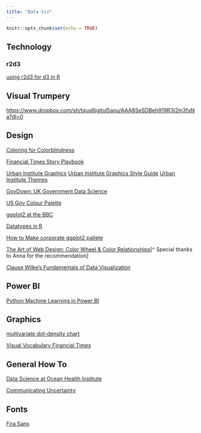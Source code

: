 ```yaml
---
title: "Data Viz"
---
```


```r
knitr::opts_chunk$set(echo = TRUE)
```

## Technology

### r2d3

[using r2d3 for d3 in R](https://blog.rstudio.com/2018/10/05/r2d3-r-interface-to-d3-visualizations/)

## Visual Trumpery

<https://www.dropbox.com/sh/tquq8igjtul5aou/AAA8SeSDBeh919R3I2In3fxNa?dl=0>

## Design


[Coloring for Colorblindness](https://davidmathlogic.com/colorblind/#%23D8BD1B-%231E88E5-%23A09C9C-%231E004D)

[Financial Times Story Playbook](https://github.com/ft-interactive/story-playbook/blob/master/README.md)

[Urban Institute Graphics](https://ui-research.github.io/r-at-urban/graphics-guide.html) 
[Urban Institute Graphics Style Guide](https://urbaninstitute.github.io/graphics-styleguide/) 
[Urban Institute Themes](https://github.com/UrbanInstitute/urbnthemes) 

[GovDown: UK Government Data Science](https://ukgovdatascience.github.io/govdown/)

[US Gov Colour Palette](https://designsystem.digital.gov/design-tokens/color/overview/)

[ggplot2 at the BBC](https://medium.com/bbc-visual-and-data-journalism/how-the-bbc-visual-and-data-journalism-team-works-with-graphics-in-r-ed0b35693535)

[Datatypes in R](https://www.trafforddatalab.io/graphics_companion/index.html#deviation)

[How to Make corporate ggplot2 pallete](https://drsimonj.svbtle.com/creating-corporate-colour-palettes-for-ggplot2)

[The Art of Web Design: Color Wheel & Color Relationships](http://ithare.com/the-art-of-web-design-color-wheel-color-relationships/)[^ Special thanks to Anna for the recommendation]

[Clause Wilke's Fundamentals of Data Visualization](https://serialmentor.com/dataviz/)

## Power BI

[Python Machine Learning in Power BI](https://www.absentdata.com/power-bi/python-machine-learning-in-power-bi/)

## Graphics

[multivariate dot-density chart](https://www.cultureofinsight.com/blog/2018/05/02/2018-04-08-multivariate-dot-density-maps-in-r-with-sf-ggplot2/)

[Visual Vocabulary Financial Times](https://github.com/ft-interactive/chart-doctor/blob/master/visual-vocabulary/README.md)

## General How To

[Data Science at Ocean Health Institute](https://github.com/ohi-science)

[Communicating Uncertainty](https://analystsuncertaintytoolkit.github.io/UncertaintyWeb/index.html)

## Fonts

[Fira Sans](https://en.m.wikipedia.org/wiki/Fira_Sans)